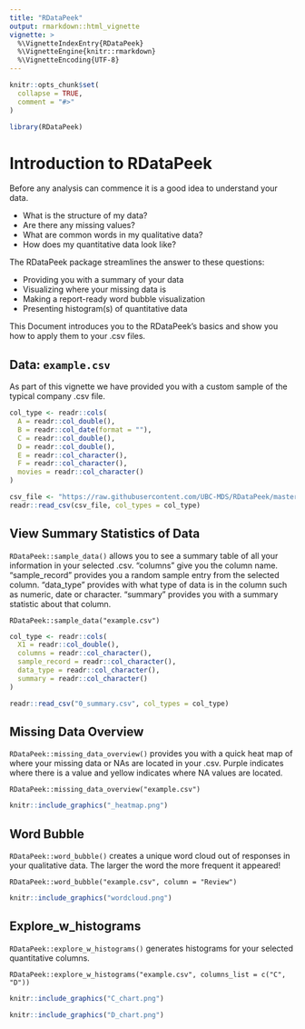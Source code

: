 ```yaml
---
title: "RDataPeek"
output: rmarkdown::html_vignette
vignette: >
  %\VignetteIndexEntry{RDataPeek}
  %\VignetteEngine{knitr::rmarkdown}
  %\VignetteEncoding{UTF-8}
---
```


```r
knitr::opts_chunk$set(
  collapse = TRUE,
  comment = "#>"
)
```

```r
library(RDataPeek)
```

# Introduction to RDataPeek

Before any analysis can commence it is a good idea to understand your data.

- What is the structure of my data?
- Are there any missing values?
- What are common words in my qualitative data?  
- How does my quantitative data look like?

The RDataPeek package streamlines the answer to these questions:

- Providing you with a summary of your data
- Visualizing where your missing data is 
- Making a report-ready word bubble visualization 
- Presenting histogram(s) of quantitative data 

This Document introduces you to the RDataPeek’s basics and show you how to apply them to your .csv files. 

## Data: `example.csv`

As part of this vignette we have provided you with a custom sample of the typical company .csv file.

```r
col_type <- readr::cols(
  A = readr::col_double(),
  B = readr::col_date(format = ""),
  C = readr::col_double(),
  D = readr::col_double(),
  E = readr::col_character(),
  F = readr::col_character(),
  movies = readr::col_character()
)

```

```r
csv_file <- "https://raw.githubusercontent.com/UBC-MDS/RDataPeek/master/vignettes/example.csv" 
readr::read_csv(csv_file, col_types = col_type)
```

## View Summary Statistics of Data
`RDataPeek::sample_data()` allows you to see a summary table of all your information in your selected .csv. “columns” give you the column name. “sample_record” provides you a random sample entry from the selected column. “data_type” provides with what type of data is in the column such as numeric, date or character. “summary” provides you with a summary statistic about that column. 

```
RDataPeek::sample_data("example.csv")
```

```r
col_type <- readr::cols(
  X1 = readr::col_double(),
  columns = readr::col_character(),
  sample_record = readr::col_character(),
  data_type = readr::col_character(),
  summary = readr::col_character()
)
```

```r
readr::read_csv("0_summary.csv", col_types = col_type)
```


## Missing Data Overview

`RDataPeek::missing_data_overview()` provides you with a quick heat map of where your missing data or NAs are located in your .csv. Purple indicates where there is a value and yellow indicates where NA values are located. 

```
RDataPeek::missing_data_overview("example.csv")
```

```r
knitr::include_graphics("_heatmap.png")
```

## Word Bubble 

`RDataPeek::word_bubble()` creates a unique word cloud out of responses in your qualitative data. The larger the word the more frequent it appeared!

```
RDataPeek::word_bubble("example.csv", column = "Review")
```
```r
knitr::include_graphics("wordcloud.png")
```

## Explore_w_histograms

`RDataPeek::explore_w_histograms()` generates histograms for your selected quantitative columns. 

```
RDataPeek::explore_w_histograms("example.csv", columns_list = c("C", "D"))
```
```r
knitr::include_graphics("C_chart.png")
```

```r
knitr::include_graphics("D_chart.png")
```
